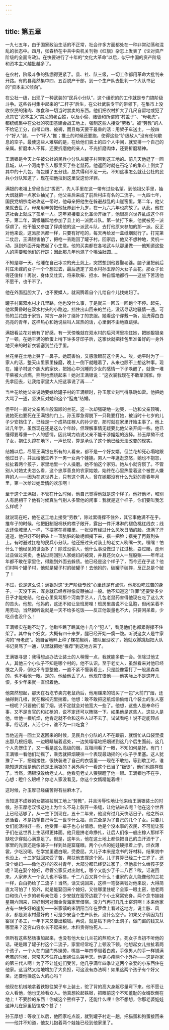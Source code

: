 ```yaml
---
---
---
```

title: 第五章
---

一九七五年，由于国家政治生活的不正常，社会许多方面都处在一种非常动荡和混乱的状态中。四月，张春桥在中共中央机关刊物《红旗》杂志上发表了《论对资产阶级的全面专政》。在快要进行了十年的“文化大革命”以后，似乎中国的资产阶级和资本主义越批越多了。

在农村，阶级斗争的弦绷得更紧了。县、社、队三级，一切工作都用革命大批判来开路。有的县竟然集中四、五百脱产干部，到一个生产队去批判一个大队书记的“资本主义倾向”。

在公社一级，出现了一种武装的“民兵小分队”，这个组织的的工作就是专门搞阶级斗争。这些各村集中起来的“二杆子”后生，在公社武装专干的带领下，在集市上没收农民的猪肉、粮食和一切当时禁卖的东西。他们把农村扩大了几尺自留地或犯了点其它“资本主义”禁忌的老百姓，以及小偷、赌徒和所谓的“村盖子”、“母老虎”，都统统集中在公社的农田基建会战工地上，强制这些人接受“劳教”。被“劳教”的人不给记工分，自带口粮、被褥，而且每天要干最重的活：用架子车送土。一般四个“好人”装，一个“坏人”推；推土的时候还要跑，使得这些“阶级敌人”没有任何歇息的空子。最使这些人难堪的是，在给他们装土的四个人中间，就安排一个自己的亲属。折磨本人不算，还要折磨他的亲人，不光折磨肉体，还要折磨精神。

王满银是今天上午被公社的民兵小分队从罐子村带到这工地的。前几天他逛了一回县城，从一个河南手艺人那里买了些老鼠药。他返回时就在石圪节的集市上倒卖了其中的十几包，每包赚了五分钱，总共得利不足一元。不知这事怎么就让公社的民兵小分队知道了，现在把他拉到这里受这份洋罪。

满银的老祖上曾经当过“拔贡”，先人手里在这一带有过些名望。到他祖父手里，抽大烟就把一点家业抽光了。他父亲后来成了前后村庄有名的二流子。一九四七年，国民党胡宗南进攻这一带时，他母亲把他生在躲避战乱的山崖窑里。第二年，他父亲就去世了。母亲用辛劳把他抚养到十九岁，在一九六六年也病故了。从此，他在这社会上就成了孤单一人。这年紧接着文化革命开始了，他很高兴世界乱成这个样子。第二年，满银踊跃地参加了县上的一派武斗队。第一仗打下来，他就被另一派俘虏了。他干脆又参加了俘虏他的这一派武斗队，去打他原来参加的那一派。反正对他来说，这派那派都一样，只要有好吃的，每天再给发一盒纸烟就行了。打完第二仗后，王满银害怕了，把枪一丢跑回了罐子村。回家后，他又不想种地，灵机一动，逛到外面开始做起了小生意。他的买卖都在各地武斗队那里做——他知道这些人的需要和他们的行踪；因此那几年也混了个嘴油肚圆……

不知是哪一天，他睡在自己冰凉的光土炕上，突然想到他要娶老婆。脑子里把前后村庄未嫁的女子一个个想过去，最后选定了双水村孙玉厚的大女子兰花。那女子长得还俊样！再说，身体又壮实，将来砍柴、担水、种自留地都行——这些下苦活他不愿干，也干不了。

他在外面逛胆大了，也不要媒人，就闹腾着自个儿给自个儿找媳妇了。

罐子村离双水村才几里路，他也没什么事，于是就三一回五一回跑个不停。起先，他常黄昏时在双水村头的小路边，挡住出山回来的兰花，没话寻话地骚情一通。可怜的兰花由于家穷，常穷一身补丁缀补丁的衣服。她看这个穿戴一新，脸洗得白白亮亮的青年，这样热心和她说些叫人耳热的话，心里倒不由地直跳弹。

满银看兰花对他有了好感，有一天傍晚就在双水村的后河湾里抱住她，把她狠狠亲了一顿。在她丰满的脸蛋上啃下许多牙印子后，这家伙就把挂包里准备好的一身外地买来的时新衣裳塞到兰花手里。

兰花坐在土地上哭了一鼻子。她既害怕，又感激眼前这个男人。唉，她平时为了一家人的活，整天山里家里操磨，晚上一倒下就睡着了，从来也顾不上想这种事。现在，罐子村这个胆大的家伙，把她心中沉睡的少女的感情一下子唤醒了，就像一堆干柴被火点燃，熊熊地燃烧起来！她对王满银说：“这衣裳我现在不敢拿回家。你先拿回去，让我给家里大人把这事说了再……”

当兰花给她父亲说她要嫁给罐子村的王满银时，孙玉厚立刻气得暴跳如雷。他把她大骂了一通，坚决反对她和这个“逛鬼”结婚。

但平时一直对父亲羔羊般温顺的兰花，这一次却强硬地一边哭，一边和父亲顶嘴，说她死也要死在王满银的门上。孙玉厚急得脱下一只鞋要打她，被当时十七岁的儿子少安挡住了。已经是一个成熟庄稼人的孙少安，那时就在家里开始主事了。他上过几年学，虽然现在还是这么个年龄，但理解事情无疑要比他父亲开阔一些。他已懂得要尊重一个人的感情，因此竭力劝说父亲不能干涉姐姐的选择。孙玉厚拗不过子女，抱住头蹲在地下，一声长叹，算是承认了这个他已经无法改变的现实。

结婚以后，尽管王满银在所有的人看来，都不是一个好女婿，但兰花却死心塌地跟他过日子，并且给他生养下一男一女两个娃娃。男人一年逛逛悠悠，她也不抱怨，拉扯着两个孩子，家里地里一个人操磨。她不怕这个家穷。她从小就穷惯了。不管别人对她丈夫怎么看，这个忠厚善良的农家姑娘，始终在心里热爱着这个被世人嫌弃的人——因为在这世界上，只有这个男人，曾在她那没有什么光彩的青春年月里，第一次给过她爱情的欢乐啊！

至于这个王满银，不管在什么时候，他自己觉得他就是这个样子。他好他坏，和别人有屁相干？他有时候真生气别人多管他的闲事：我就是这个样子，你们要叫我怎么样呢？

就说现在吧，他在这工地上接受“劳教”，除过累得撑不住外，其它事他满不在乎。推车子的时候，他把旧制服棉袄的襟子敞开，露出一件汗淋淋的褪色桃红线衣；线衣还像城里人一样，下摆塞在裤腰里。一张没有经过什么风吹日晒的脸，流满了汗道道，他只好不时把头上一顶肮脏的破呢帽揭下来，揩一把脸；揩完了再戴到头上。有时避过扛枪的民兵小分队，他还扭过头对装土的老丈人咧嘴一笑。嘿嘿！怕什么？他经见的世面多了！除过没偷人，他什么事没做过？扛过枪，耍过赌，走州过县做过买卖，也钻过两回别人家媳妇的被窝，并且还欠众人一屁股账——年年过年都不敢在家里住，得跑到外面去躲债。他已经是这个样子了，而今还在乎这？他们村叫个罐子村，他就是罐子村的破罐子！去他妈的，破罐子破摔，反正总是个破了！

不过，说是这么说；满银对这“无产阶级专政”心里还是有点怵。他那没吃过苦的身子，一天没下来，浑身就已经疼得像皮鞭抽过一般。他不知道这“洋罪”还要受多少日子才能完结。他在心里臭骂那个河南手艺人，几包老鼠药害得他现在吃了这么大的苦头。他想，他妈的，这还不如让坐班房哩！班房里虽说不让乱胞，但闲呆着不用劳动。当然据听说就是一天不给多吃饭——反正他饭量也不大，只要闲呆着，少吃点也没什么！

王满银实在跑不动了。他瞅空瞧了瞧其他十几个“犯人”，看见他们也都累得撑不住架了。其中有个妇女，大概有四十来岁，腿已经开始一瘸一跛。听说这女人是牛家沟的“母老虎”。她自留地畔上种了棵花椒树，被队里没收了，她就双脚跳起把大队书记臭骂了一通，队里就把她“推荐”到这地方来了。

王满银寻思：我得想点办法让装土的人稍慢一点，我就能多歇一会。但除过他丈人，其他三个小伙子不知是哪个村的，他不认识。至于老丈人，虽然看来对他已经恨之入骨，倒也不专意整他，一直不紧不慢装着土，只是脸像霜打了一般黑森森的，也不看他一眼。是的，他给他丢了人，他现在恨他——他实际上不是这阵儿恨，多少年来就一直恨着他。

他突然想起，那天在石圪节卖完老鼠药后，他用赚来的钱买了一包“大前门”烟，还抽得剩几根，就在棉袄兜里揣着。他想：敢不敢把这纸烟偷偷给几个装土的生人塞一根呢？只要他们接了烟，说不定就会对他宽大一些了。他想，这些人是奉命行事，又不是当官的和扛枪的，说不定还可以贿赂一下。如果他是这些人，这些人是他，给他一根纸烟，他肯定就不会和这些人过不去了。试试看吧！说不定能顶点事，俗话说，人活七十，谁不为一口吃食？

当他送完一回土又返回来的时候，见民兵小分队的人不在跟前，就慌忙从口袋里摸出那几根纸烟，一边眼睛瞄着远处，一边笑嘻嘻地把烟递到这几个后生面前。这几个人先愣住了，又一看是这么高级的烟，互相间看了一眼，不知如何是好。有门！王满银一看他们动摇了，乘势就把烟硬往一个表现最动摇的小伙子手里塞。这人犹豫了一下，把烟接住，很快装进了自己的衣袋里——现在不敢抽，等到歇工时，谁能知道这烟是他的还是王满银的？另外两个一看这个已当了“叛徒”，他们也照样做了。当然，满银没敢给老丈人。他看见老丈人狠狠瞪了他一眼。王满银也不在乎，心想：瞪什么眼哩？你老人家没看见，你这个女婿精能着哩！

这时候，孙玉厚已经痛苦得有些麻木了。

当知道不成器的女婿被拉到工地上“劳教”，并且污辱性地让他来给王满银装土的时候，孙玉厚老汉恨这地上为什么不马上裂开一条缝，让他钻进去呢？他在这个世界上已经活够了。从一生下到现在，五十二年来，他没有过几天快活日子。他之所以还活着，不是指望自己今生一世享什么福，而完全是为了自己的几个子女。只要儿女们能活得好一些，他受罪一辈子也心甘情愿。他是个没本事的农民，不可能让孩子们在这世界上生活得更体面。他只是拼老命挣扎，让后人们像一般庄稼人那样不缺吃少穿就心满意足了。但是，这年头，他在这土地上都快把自己的血汗洒干了，家里的光景还是像筛子一样到处是窟窿眼。两个小点的娃娃硬撑着上学，烂衣薄裳，少吃没喝，在学堂里遭白眼，受委屈。大儿子本来是念书的好材料，结果初中也没上，十三岁就回来受了苦，帮扶他支撑这个家。儿子算算已经二十三岁了，还没个媳妇——像他这样的农村青年，大部分都已经娶过家了。但他拿什么给孩子娶呢？现在娶个媳妇，尽管公家反对出财礼，哪个又能少了千二八百？唉，话说回来，人家养大一个女儿也不容易，千二八百又算个什么！谁家的女儿能像他的兰花一样，白白扔给了二流子！当然，话又说回来，这样一笔娶亲钱对他来说，大得简直太可怕了！另外，就是能娶回来个媳妇，又往哪里住呢？全家一眼土窑，他老两口和快八十岁的老母亲住着；少安就在窑旁边戳了个小土窝窝安身。两个念书娃娃星期六回来，只好到河对面金俊海家里借宿。没力气再打几孔土窑洞啊！本来他家占有一块多好的崖势——米家镇的米阴阳当年在罗盘上看过这地方，说土脉、风水，都是双水村最好的！可是少安当个生产队长，没什么空子。如果父子俩因为打窑误了冬工，一年下来又要出粮钱。再说，就是钻下两个土洞子，做门窗的钱又从哪里来？这穷山穷水长不起来树，木料贵得怕死人……

但所有这些愁肠事加起来，也没有他大女儿兰花的熬煎大了。死女子当初不听他的话，硬是跟了罐子村这个二流子，家里经常吃了上顿没下顿。他想起女儿拉扯着两个孩子，一个人在门里门外操劳，嘴唇一年四季缀着白疱，手像男人的手一样铺满老茧的时候，常常忍不住在山里抱住头哭半天。他更心疼两个小外孙——这是孙家的第三代人啊！为了不让娃娃们受苦，他几乎满年四季让这两个亲爱的小东西住在他家。这当然又给地增加了大负担，可这没有办法啊！如果这两个孩子有个好父亲，还要他操这么大的心吗？

他现在机械地拿着铁锨往架子车上装土，驼了背的高大身躯尽量弯下来。他不愿让众人看他，他也无脸看众人。他真想抡起铁锨，把眼前这个不知羞耻的女婿砍倒在地上！不要脸的东西！你成这个熊样子了，还能什么哩！你不想想，你那老婆娃娃这阵儿在家里恓惶成个甚了！

孙玉厚想：等收工以后，他回家吃点饭，就到罐子村走一趟，把猫蛋和狗蛋接回来——他并不知道，他女儿抱着两个娃娃已经到他家里了。